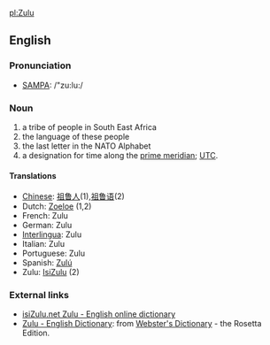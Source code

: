 [[pl:Zulu]]

==English==
===Pronunciation===
*[[w:SAMPA|SAMPA]]: /"zu:lu:/

===Noun===

# a tribe of people in South East Africa
# the language of these people
# the last letter in the NATO Alphabet
# a designation for time along the [[prime meridian]]; [[UTC]].

====Translations====
*[[Chinese]]: [[祖鲁人]](1),[[祖鲁语]](2)
*Dutch: [[Zoeloe]] (1,2)
*French: Zulu
*German: Zulu
*[[Interlingua]]: Zulu
*Italian: Zulu
*Portuguese: Zulu
*Spanish: [[Zulú]]
*Zulu: [[IsiZulu]] (2)

=== External links ===
*[http://isizulu.net/ isiZulu.net Zulu - English online dictionary]
*[http://www.websters-online-dictionary.org/definition/Zulu-english/ Zulu - English Dictionary]: from [http://www.websters-online-dictionary.org/ Webster's Dictionary] - the Rosetta Edition.